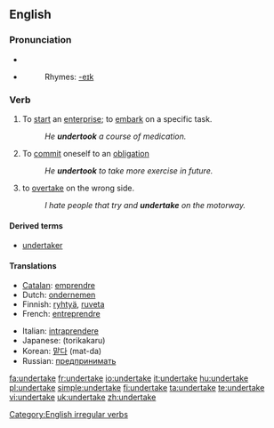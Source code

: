==English==

===Pronunciation===
* {{IPA|/ʌndəɻ'teɪk/}}
* {{audio|en-us-undertake.ogg|Audio (US)}}
*: Rhymes: [[Rhymes:English:-eɪk|-eɪk]]

===Verb===
{{en-verb|undertakes|undertaking|undertook|undertaken}}

# To [[start]] an [[enterprise]]; to [[embark]] on a specific task.
#: ''He '''undertook''' a course of medication.''
# To [[commit]] oneself to an [[obligation]]
#: ''He '''undertook''' to take more exercise in future.''
# {{informal}} to [[overtake]] on the wrong side.
#: ''I hate people that try and '''undertake''' on the motorway.'' 

====Derived terms====
* [[undertaker]]

====Translations====
{{trans-top|To start an enterprise}}
* [[Catalan]]: [[emprendre]]
* Dutch: [[ondernemen]]
* Finnish: [[ryhtyä]], [[ruveta]]
* French: [[entreprendre]]
{{trans-mid}}
* Italian: [[intraprendere]]
* Japanese: {{Jpan|[[取り掛かる]]}} (torikakaru)
* Korean: [[맡다]] (mat-da)
* Russian: [[предпринимать]]
{{trans-bottom}}

[[Category:English irregular verbs]]

[[fa:undertake]]
[[fr:undertake]]
[[io:undertake]]
[[it:undertake]]
[[hu:undertake]]
[[pl:undertake]]
[[simple:undertake]]
[[fi:undertake]]
[[ta:undertake]]
[[te:undertake]]
[[vi:undertake]]
[[uk:undertake]]
[[zh:undertake]]